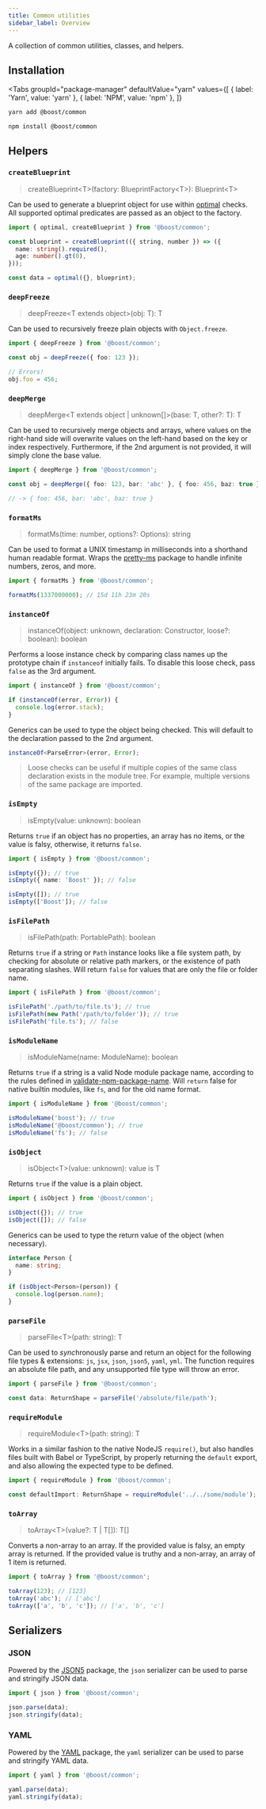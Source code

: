 ```yaml
---
title: Common utilities
sidebar_label: Overview
---
```



<EnvBadges backend tooling />

A collection of common utilities, classes, and helpers.

## Installation

<Tabs
  groupId="package-manager"
  defaultValue="yarn"
  values={[
    { label: 'Yarn', value: 'yarn' },
    { label: 'NPM', value: 'npm' },
  ]}
>
  <TabItem value="yarn">


```bash
yarn add @boost/common
```

  </TabItem>
  <TabItem value="npm">


```bash
npm install @boost/common
```

  </TabItem>
</Tabs>


## Helpers

### `createBlueprint`

> createBlueprint<T\>(factory: BlueprintFactory<T\>): Blueprint<T\>

Can be used to generate a blueprint object for use within
[optimal](https://github.com/milesj/optimal) checks. All supported optimal predicates are passed as
an object to the factory.

```ts
import { optimal, createBlueprint } from '@boost/common';

const blueprint = createBlueprint(({ string, number }) => ({
  name: string().required(),
  age: number().gt(0),
}));

const data = optimal({}, blueprint);
```

### `deepFreeze`

> deepFreeze<T extends object\>(obj: T): T

Can be used to recursively freeze plain objects with `Object.freeze`.

```ts
import { deepFreeze } from '@boost/common';

const obj = deepFreeze({ foo: 123 });

// Errors!
obj.foo = 456;
```

### `deepMerge`

> deepMerge<T extends object | unknown[]\>(base: T, other?: T): T

Can be used to recursively merge objects and arrays, where values on the right-hand side will
overwrite values on the left-hand based on the key or index respectively. Furthermore, if the 2nd
argument is not provided, it will simply clone the base value.

```ts
import { deepMerge } from '@boost/common';

const obj = deepMerge({ foo: 123, bar: 'abc' }, { foo: 456, baz: true });

// -> { foo: 456, bar: 'abc', baz: true }
```

### `formatMs`

> formatMs(time: number, options?: Options): string

Can be used to format a UNIX timestamp in milliseconds into a shorthand human readable format. Wraps
the [pretty-ms](https://www.npmjs.com/package/pretty-ms) package to handle infinite numbers, zeros,
and more.

```ts
import { formatMs } from '@boost/common';

formatMs(1337000000); // 15d 11h 23m 20s
```

### `instanceOf`

> instanceOf(object: unknown, declaration: Constructor, loose?: boolean): boolean

Performs a loose instance check by comparing class names up the prototype chain if `instanceof`
initially fails. To disable this loose check, pass `false` as the 3rd argument.

```ts
import { instanceOf } from '@boost/common';

if (instanceOf(error, Error)) {
  console.log(error.stack);
}
```

Generics can be used to type the object being checked. This will default to the declaration passed
to the 2nd argument.

```ts
instanceOf<ParseError>(error, Error);
```

> Loose checks can be useful if multiple copies of the same class declaration exists in the module
> tree. For example, multiple versions of the same package are imported.

### `isEmpty`

> isEmpty(value: unknown): boolean

Returns `true` if an object has no properties, an array has no items, or the value is falsy,
otherwise, it returns `false`.

```ts
import { isEmpty } from '@boost/common';

isEmpty({}); // true
isEmpty({ name: 'Boost' }); // false

isEmpty([]); // true
isEmpty(['Boost']); // false
```

### `isFilePath`

> isFilePath(path: PortablePath): boolean

Returns `true` if a string or `Path` instance looks like a file system path, by checking for
absolute or relative path markers, or the existence of path separating slashes. Will return `false`
for values that are only the file or folder name.

```ts
import { isFilePath } from '@boost/common';

isFilePath('./path/to/file.ts'); // true
isFilePath(new Path('/path/to/folder')); // true
isFilePath('file.ts'); // false
```

### `isModuleName`

> isModuleName(name: ModuleName): boolean

Returns `true` if a string is a valid Node module package name, according to the rules defined in
[validate-npm-package-name](https://github.com/npm/validate-npm-package-name). Will `return` false
for native builtin modules, like `fs`, and for the old name format.

```ts
import { isModuleName } from '@boost/common';

isModuleName('boost'); // true
isModuleName('@boost/common'); // true
isModuleName('fs'); // false
```

### `isObject`

> isObject<T\>(value: unknown): value is T

Returns `true` if the value is a plain object.

```ts
import { isObject } from '@boost/common';

isObject({}); // true
isObject([]); // false
```

Generics can be used to type the return value of the object (when necessary).

```ts
interface Person {
  name: string;
}

if (isObject<Person>(person)) {
  console.log(person.name);
}
```

### `parseFile`

> parseFile<T\>(path: string): T

Can be used to *sync*hronously parse and return an object for the following file types & extensions:
`js`, `jsx`, `json`, `json5`, `yaml`, `yml`. The function requires an absolute file path, and any
unsupported file type will throw an error.

```ts
import { parseFile } from '@boost/common';

const data: ReturnShape = parseFile('/absolute/file/path');
```

### `requireModule`

> requireModule<T\>(path: string): T

Works in a similar fashion to the native NodeJS `require()`, but also handles files built with Babel
or TypeScript, by properly returning the `default` export, and also allowing the expected type to be
defined.

```ts
import { requireModule } from '@boost/common';

const defaultImport: ReturnShape = requireModule('../../some/module');
```

### `toArray`

> toArray<T\>(value?: T | T[]): T[]

Converts a non-array to an array. If the provided value is falsy, an empty array is returned. If the
provided value is truthy and a non-array, an array of 1 item is returned.

```ts
import { toArray } from '@boost/common';

toArray(123); // [123]
toArray('abc'); // ['abc']
toArray(['a', 'b', 'c']); // ['a', 'b', 'c']
```

## Serializers

### JSON

Powered by the [JSON5](https://www.npmjs.com/package/json5) package, the `json` serializer can be
used to parse and stringify JSON data.

```ts
import { json } from '@boost/common';

json.parse(data);
json.stringify(data);
```

### YAML

Powered by the [YAML](https://www.npmjs.com/package/yaml) package, the `yaml` serializer can be used
to parse and stringify YAML data.

```ts
import { yaml } from '@boost/common';

yaml.parse(data);
yaml.stringify(data);
```
